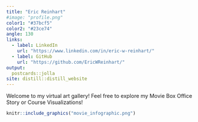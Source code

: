 ```yaml
---
title: "Eric Reinhart"
#image: "profile.png"
color1: "#37bcf5"
color2: "#23ce74"
angle: 130
links:
  - label: LinkedIn
    url: "https://www.linkedin.com/in/eric-w-reinhart/"
  - label: GitHub
    url: "https://github.com/EricWReinhart/"
output:
  postcards::jolla
site: distill::distill_website
---
```

 
Welcome to my virtual art gallery! Feel free to explore my Movie Box Office Story or Course Visualizations!


```r
knitr::include_graphics("movie_infographic.png")
```